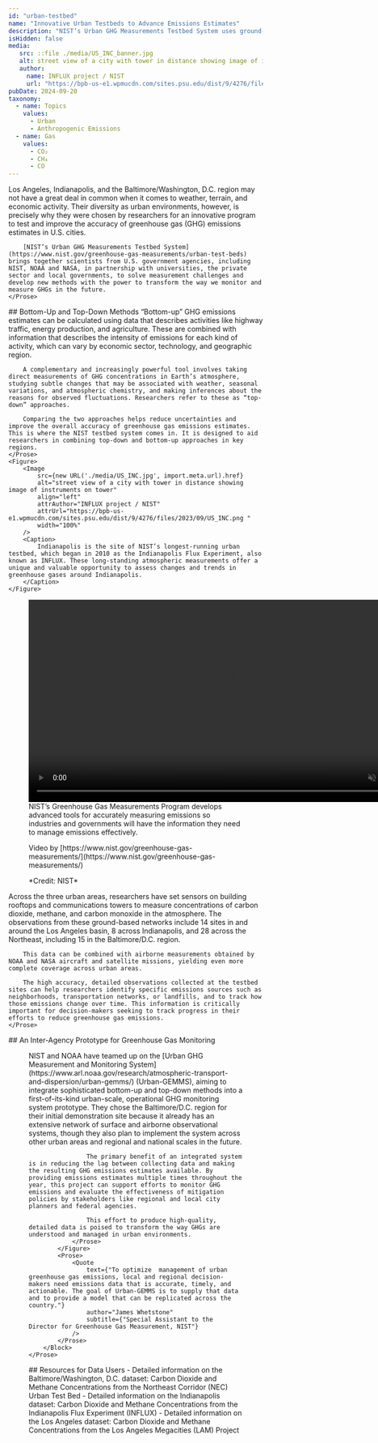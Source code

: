 ```yaml
---
id: "urban-testbed"
name: "Innovative Urban Testbeds to Advance Emissions Estimates"
description: "NIST’s Urban GHG Measurements Testbed System uses ground-based observing networks in Los Angeles, Indianapolis, and the Baltimore/Washington, D.C. region, together with aircraft and satellite data, to diagnose accuracy of local emissions estimates and advance transformative monitoring and measurement methods for the future."
isHidden: false
media:
   src: ::file ./media/US_INC_banner.jpg
   alt: street view of a city with tower in distance showing image of instruments on tower
   author:
     name: INFLUX project / NIST
     url: "https://bpb-us-e1.wpmucdn.com/sites.psu.edu/dist/9/4276/files/2023/09/US_INC.png"
pubDate: 2024-09-20
taxonomy:
  - name: Topics
    values:
      - Urban
      - Anthropogenic Emissions
  - name: Gas
    values:
      - CO₂
      - CH₄
      - CO
---
```




<Block>
    <Prose>
        Los Angeles, Indianapolis, and the Baltimore/Washington, D.C. region may not have a great deal in common when it comes to weather, terrain, and economic activity. Their diversity as urban environments, however, is precisely why they were chosen by researchers for an innovative program  to test and improve the accuracy of greenhouse gas (GHG) emissions estimates in U.S. cities.
        
        [NIST’s Urban GHG Measurements Testbed System](https://www.nist.gov/greenhouse-gas-measurements/urban-test-beds) brings together scientists from U.S. government agencies, including NIST, NOAA and NASA, in partnership with universities, the private sector and local governments, to solve measurement challenges and develop new methods with the power to transform the way we monitor and measure GHGs in the future.
    </Prose>
</Block>

<Block>
    <Prose>
        ## Bottom-Up and Top-Down Methods
        “Bottom-up” GHG emissions estimates can be calculated using data that describes activities like highway traffic, energy production, and agriculture. These are combined with information that describes the intensity of emissions for each kind of activity, which can vary by economic sector, technology, and geographic region.

        A complementary and increasingly powerful tool involves taking direct measurements of GHG concentrations in Earth’s atmosphere, studying subtle changes that may be associated with weather, seasonal variations, and atmospheric chemistry, and making inferences about the reasons for observed fluctuations. Researchers refer to these as “top-down” approaches.

        Comparing the two approaches helps reduce uncertainties and improve the overall accuracy of greenhouse gas emissions estimates. This is where the NIST testbed system comes in. It is designed to aid researchers in combining top-down and bottom-up approaches in key regions.
    </Prose>
    <Figure>
        <Image
            src={new URL('./media/US_INC.jpg', import.meta.url).href}
            alt="street view of a city with tower in distance showing image of instruments on tower"
            align="left"
            attrAuthor="INFLUX project / NIST"
            attrUrl="https://bpb-us-e1.wpmucdn.com/sites.psu.edu/dist/9/4276/files/2023/09/US_INC.png "
            width="100%"
        />
        <Caption>
            Indianapolis is the site of NIST’s longest-running urban testbed, which began in 2010 as the Indianapolis Flux Experiment, also known as INFLUX. These long-standing atmospheric measurements offer a unique and valuable opportunity to assess changes and trends in greenhouse gases around Indianapolis.
        </Caption>
    </Figure>
</Block>

<Block>
    <Figure style={{ textAlign: "center" }}>
        <video
            height="400"
            controls
            autoPlay
            muted
            style={{ textAlign: "center", maxWidth: "100%" }}
        >
            <source src={new URL('./media/NIST_Greenhouse_Gas_Measurement_Program_Video_Download.mp4', import.meta.url).href} type="video/mp4"/>
            Your browser does not support the video tag.
        </video>
        <Caption>
            NIST’s Greenhouse Gas Measurements Program develops advanced tools for accurately measuring emissions so industries and governments will have the information they need to manage emissions effectively.
            <p>Video by [https://www.nist.gov/greenhouse-gas-measurements/](https://www.nist.gov/greenhouse-gas-measurements/)</p>
            <p>*Credit: NIST*</p>
        </Caption>
    </Figure>
    <Prose>
        Across the three urban areas, researchers have set sensors on building rooftops and communications towers to measure concentrations of carbon dioxide, methane, and carbon monoxide in the atmosphere. The observations from these ground-based networks include 14 sites in and around the Los Angeles basin, 8 across Indianapolis, and 28 across the Northeast, including 15 in the Baltimore/D.C. region.

        This data can be combined with airborne measurements obtained by NOAA and NASA aircraft and satellite missions, yielding even more complete coverage across urban areas.

        The high accuracy, detailed observations collected at the testbed sites can help researchers identify specific emissions sources such as neighborhoods, transportation networks, or landfills, and to track how those emissions change over time. This information is critically important for decision-makers seeking to track progress in their efforts to reduce greenhouse gas emissions.
    </Prose>
</Block>

<Block>
    <Prose>
      ## An Inter-Agency Prototype for Greenhouse Gas Monitoring
        <Block>
            <Figure>
                <Prose>
                    NIST and NOAA have teamed up on the [Urban GHG Measurement and Monitoring System](https://www.arl.noaa.gov/research/atmospheric-transport-and-dispersion/urban-gemms/) (Urban-GEMMS), aiming to integrate sophisticated bottom-up and top-down methods into a first-of-its-kind urban-scale, operational GHG monitoring system prototype. They chose the Baltimore/D.C. region for their initial demonstration site because it already has an extensive network of surface and airborne observational systems, though they also plan to implement the system across other urban areas and regional and national scales in the future.

                    The primary benefit of an integrated system is in reducing the lag between collecting data and making the resulting GHG emissions estimates available. By providing emissions estimates multiple times throughout the year, this project can support efforts to monitor GHG emissions and evaluate the effectiveness of mitigation policies by stakeholders like regional and local city planners and federal agencies.

                    This effort to produce high-quality, detailed data is poised to transform the way GHGs are understood and managed in urban environments.
                </Prose>
            </Figure>
            <Prose>
                <Quote
                    text={"To optimize  management of urban greenhouse gas emissions, local and regional decision-makers need emissions data that is accurate, timely, and actionable. The goal of Urban-GEMMS is to supply that data and to provide a model that can be replicated across the country."}
                    author="James Whetstone"
                    subtitle={"Special Assistant to the Director for Greenhouse Gas Measurement, NIST"}
                />
            </Prose>
        </Block>
    </Prose>
</Block>

<Block>
    <Prose>
    ## Resources for Data Users
        - Detailed information on the Baltimore/Washington, D.C. dataset: <Link to="/data-catalog/nec-testbed-ghg-concentrations">Carbon Dioxide and Methane Concentrations from the Northeast Corridor (NEC) Urban Test Bed</Link>
        - Detailed information on the Indianapolis dataset: <Link to="/data-catalog/influx-testbed-ghg-concentrations">Carbon Dioxide and Methane Concentrations from the Indianapolis Flux Experiment (INFLUX)</Link>
        - Detailed information on the Los Angeles dataset: <Link to="/data-catalog/lam-testbed-ghg-concentrations">Carbon Dioxide and Methane Concentrations from the Los Angeles Megacities (LAM) Project</Link>
    </Prose>
</Block>
